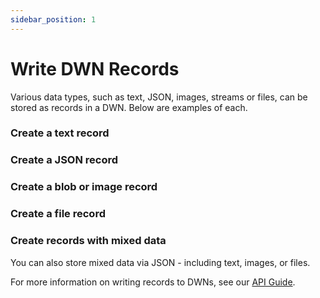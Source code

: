 ```yaml
---
sidebar_position: 1
---
```


# Write DWN Records

Various data types, such as text, JSON, images, streams or files, can be stored as records in a DWN. Below are examples of each.

### Create a text record

<CodeSnippet functionName='createTextRecord'/>

### Create a JSON record

<CodeSnippet functionName='createJsonRecord'/>

### Create a blob or image record

<CodeSnippet functionName='uploadImage'/>

### Create a file record

<CodeSnippet functionName='uploadFile'/>

### Create records with mixed data
You can also store mixed data via JSON - including text, images, or files.

<CodeSnippet functionName='createMixedRecord'/>


For more information on writing records to DWNs, see our [API Guide](/api/web5-js/dwn/records#createrequest).